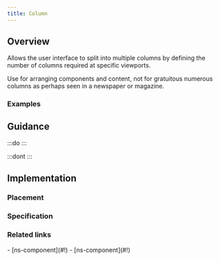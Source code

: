 ```yaml
---
title: Column
---
```




## Overview

<CompDetails name={componentName} />

Allows the user interface to split into multiple columns by defining the number of columns required at specific viewports.

Use for arranging components and content, not for gratuitous numerous columns as perhaps seen in a newspaper or magazine.

### Examples

<ExampleViewer type="standard" />

## Guidance

:::do
:::

:::dont
:::

## Implementation

### Placement

<Placement name={componentName} />

### Specification

<Specification name={componentName} />

### Related links

<RelatedLinks name={componentName}>
- [ns-component](#!)
- [ns-component](#!)
</RelatedLinks>

